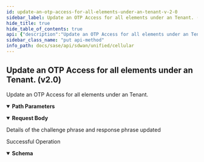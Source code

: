 ```yaml
---
id: update-an-otp-access-for-all-elements-under-an-tenant-v-2-0
sidebar_label: Update an OTP Access for all elements under an Tenant. (v2.0)
hide_title: true
hide_table_of_contents: true
api: {"description":"Update an OTP Access for all elements under an Tenant.","operationId":"put-sdwan-v2.0-api-otpaccessconfigs-otpaccess_config_id","parameters":[{"description":"otp access config id","in":"path","name":"otpaccess_config_id","required":true,"schema":{"description":"Otpaccess Config Id","type":"string"}}],"requestBody":{"content":{"application/json":{"schema":{"properties":{"id":{"description":"Id","type":"string"},"otp_attempts":{"description":"Otp Attempts: Min(, value = 2L) Max(, value = 20L) ","format":"int32","type":"integer"},"otp_validity_minutes":{"description":"Otp Validity Minutes: Min(, value = 5L) Max(, value = 60L) ","format":"int32","type":"integer"}}}}},"description":"Details of the challenge phrase and response phrase updated"},"responses":{"200":{"content":{"application/json":{"schema":{"properties":{"id":{"description":"Id","type":"string"},"otp_attempts":{"description":"Otp Attempts: Min(, value = 2L) Max(, value = 20L) ","format":"int32","type":"integer"},"otp_validity_minutes":{"description":"Otp Validity Minutes: Min(, value = 5L) Max(, value = 60L) ","format":"int32","type":"integer"}}}}},"description":"Successful Operation"}},"tags":["Cellular"],"method":"put","path":"/sdwan/v2.0/api/otpaccessconfigs/{otpaccess_config_id}","servers":[{"url":"/"}],"jsonRequestBodyExample":{"id":"string","otp_attempts":0,"otp_validity_minutes":0},"info":{"contact":{},"description":"List of APIs used to manage the cellular device, services, APN profiles, and modules.","title":"Cellular","version":"Latest"},"postman":{"name":"Update an OTP Access for all elements under an Tenant. (v2.0)","description":{"content":"Update an OTP Access for all elements under an Tenant.","type":"text/plain"},"url":{"path":["sdwan","v2.0","api","otpaccessconfigs",":otpaccess_config_id"],"host":["{{baseUrl}}"],"query":[],"variable":[{"disabled":false,"description":{"content":"(Required) otp access config id","type":"text/plain"},"type":"any","value":"","key":"otpaccess_config_id"}]},"header":[{"key":"Content-Type","value":"application/json"},{"key":"Accept","value":"application/json"}],"method":"PUT","body":{"mode":"raw","raw":"\"\"","options":{"raw":{"language":"json"}}}}}
sidebar_class_name: "put api-method"
info_path: docs/sase/api/sdwan/unified/cellular
---
```



## Update an OTP Access for all elements under an Tenant. (v2.0)



Update an OTP Access for all elements under an Tenant.

<details style={{"marginBottom":"1rem"}} data-collapsed={false} open={true}><summary style={{}}><strong>Path Parameters</strong></summary><div><ul><ParamsItem className={"paramsItem"} param={{"description":"otp access config id","in":"path","name":"otpaccess_config_id","required":true,"schema":{"description":"Otpaccess Config Id","type":"string"}}}></ParamsItem></ul></div></details><details style={{}} data-collapsed={false} open={true}><summary style={{"textAlign":"left"}}><strong>Request Body</strong></summary><div style={{"textAlign":"left","marginLeft":"1rem"}}><div style={{"marginTop":"1rem","marginBottom":"1rem"}}>

Details of the challenge phrase and response phrase updated

</div></div><ul style={{"marginLeft":"1rem"}}><SchemaItem collapsible={false} name={"id"} required={false} schemaDescription={"Id"} schemaName={"string"} qualifierMessage={undefined}></SchemaItem><SchemaItem collapsible={false} name={"otp_attempts"} required={false} schemaDescription={"Otp Attempts: Min(, value = 2L) Max(, value = 20L) "} schemaName={"int32"} qualifierMessage={undefined}></SchemaItem><SchemaItem collapsible={false} name={"otp_validity_minutes"} required={false} schemaDescription={"Otp Validity Minutes: Min(, value = 5L) Max(, value = 60L) "} schemaName={"int32"} qualifierMessage={undefined}></SchemaItem></ul></details><div><ApiTabs><TabItem label={"200"} value={"200"}><div>

Successful Operation

</div><div><details style={{}} data-collapsed={false} open={true}><summary style={{"textAlign":"left"}}><strong>Schema</strong></summary><div style={{"textAlign":"left","marginLeft":"1rem"}}></div><ul style={{"marginLeft":"1rem"}}><SchemaItem collapsible={false} name={"id"} required={false} schemaDescription={"Id"} schemaName={"string"} qualifierMessage={undefined}></SchemaItem><SchemaItem collapsible={false} name={"otp_attempts"} required={false} schemaDescription={"Otp Attempts: Min(, value = 2L) Max(, value = 20L) "} schemaName={"int32"} qualifierMessage={undefined}></SchemaItem><SchemaItem collapsible={false} name={"otp_validity_minutes"} required={false} schemaDescription={"Otp Validity Minutes: Min(, value = 5L) Max(, value = 60L) "} schemaName={"int32"} qualifierMessage={undefined}></SchemaItem></ul></details></div></TabItem></ApiTabs></div>
      